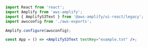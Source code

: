 ```jsx
import React from 'react';
import Amplify from 'aws-amplify';
import { AmplifyS3Text } from '@aws-amplify/ui-react/legacy';
import awsconfig from './aws-exports';

Amplify.configure(awsconfig);

const App = () => <AmplifyS3Text textKey="example.txt" />;
```

